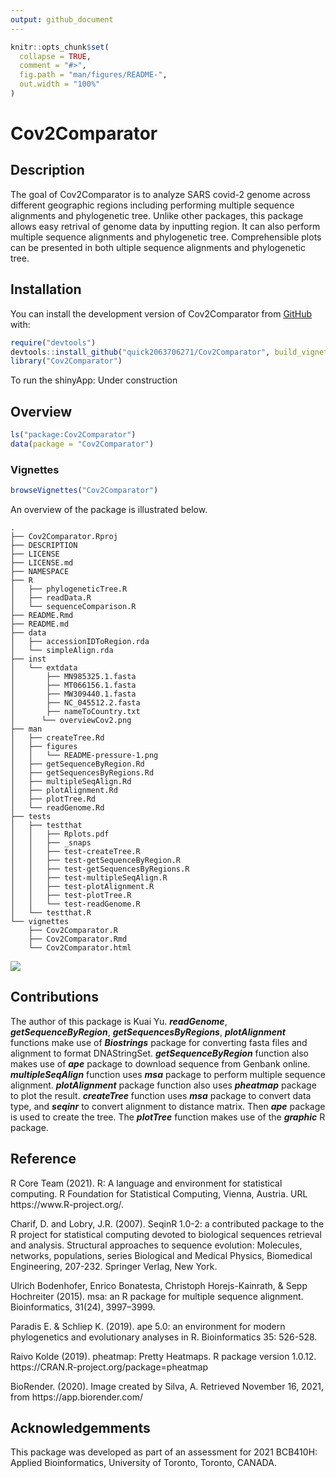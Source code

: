```yaml
---
output: github_document
---
```


<!-- README.md is generated from README.Rmd. Please edit that file -->

```r
knitr::opts_chunk$set(
  collapse = TRUE,
  comment = "#>",
  fig.path = "man/figures/README-",
  out.width = "100%"
)
```

# Cov2Comparator

<!-- badges: start -->
<!-- badges: end -->

## Description
The goal of Cov2Comparator is to analyze SARS covid-2 genome 
  across different geographic regions including performing multiple sequence alignments and phylogenetic tree. Unlike other packages, this package allows easy retrival of genome
  data by inputting region. It can also perform multiple sequence alignments and phylogenetic tree. Comprehensible plots can be presented in both ultiple sequence alignments and phylogenetic tree.

## Installation

You can install the development version of Cov2Comparator from [GitHub](https://github.com/) with:

``` r
require("devtools")
devtools::install_github("quick2063706271/Cov2Comparator", build_vignettes = TRUE)
library("Cov2Comparator")
```

To run the shinyApp:
Under construction

## Overview
```r
ls("package:Cov2Comparator")
data(package = "Cov2Comparator") 
```

### Vignettes
```r
browseVignettes("Cov2Comparator")
```
An overview of the package is illustrated below. 

```
.
├── Cov2Comparator.Rproj
├── DESCRIPTION
├── LICENSE
├── LICENSE.md
├── NAMESPACE
├── R
│   ├── phylogeneticTree.R
│   ├── readData.R
│   └── sequenceComparison.R
├── README.Rmd
├── README.md
├── data
│   ├── accessionIDToRegion.rda
│   └── simpleAlign.rda
├── inst
│   └── extdata
│       ├── MN985325.1.fasta
│       ├── MT066156.1.fasta
│       ├── MW309440.1.fasta
│       ├── NC_045512.2.fasta
│       ├── nameToCountry.txt
│      └── overviewCov2.png
├── man
│   ├── createTree.Rd
│   ├── figures
│   │   └── README-pressure-1.png
│   ├── getSequenceByRegion.Rd
│   ├── getSequencesByRegions.Rd
│   ├── multipleSeqAlign.Rd
│   ├── plotAlignment.Rd
│   ├── plotTree.Rd
│   └── readGenome.Rd
├── tests
│   ├── testthat
│   │   ├── Rplots.pdf
│   │   ├── _snaps
│   │   ├── test-createTree.R
│   │   ├── test-getSequenceByRegion.R
│   │   ├── test-getSequencesByRegions.R
│   │   ├── test-multipleSeqAlign.R
│   │   ├── test-plotAlignment.R
│   │   ├── test-plotTree.R
│   │   └── test-readGenome.R
│   └── testthat.R
└── vignettes
    ├── Cov2Comparator.R
    ├── Cov2Comparator.Rmd
    └── Cov2Comparator.html
```

![](./inst/extdata/overviewCov2.png)

## Contributions
The author of this package is Kuai Yu. __*readGenome*__, __*getSequenceByRegion*__, __*getSequencesByRegions*__, __*plotAlignment*__  functions make use of __*Biostrings*__ package for converting fasta files and alignment to format DNAStringSet. __*getSequenceByRegion*__ function also makes use of __*ape*__ package to download sequence from Genbank online. __*multipleSeqAlign*__ function uses __*msa*__ package to perform multiple sequence alignment. __*plotAlignment*__ package function also uses __*pheatmap*__ package to plot the result. __*createTree*__ function uses __*msa*__ package to convert data type, and __*seqinr*__ to convert alignment to distance matrix. Then __*ape*__ package is used to create the tree. The __*plotTree*__ function makes use of the __*graphic*__ R package.


## Reference
R Core Team (2021). R: A language and environment for statistical computing. 
R Foundation for Statistical Computing, Vienna, Austria. URL
  https://www.R-project.org/.

Charif, D. and Lobry, J.R. (2007). SeqinR 1.0-2: a contributed package to the R
project for statistical computing devoted to biological sequences retrieval
and analysis. Structural approaches to sequence evolution: Molecules, networks,
populations, series Biological and Medical Physics, Biomedical Engineering,
207-232. Springer Verlag, New York.

Ulrich Bodenhofer, Enrico Bonatesta, Christoph Horejs-Kainrath, & Sepp Hochreiter (2015). msa: an R package for multiple sequence alignment. Bioinformatics, 31(24), 3997–3999.

Paradis E. & Schliep K. (2019). ape 5.0: an environment for modern
phylogenetics and evolutionary analyses in R. Bioinformatics 35: 526-528.

Raivo Kolde (2019). pheatmap: Pretty Heatmaps. R package version 1.0.12.
https://CRAN.R-project.org/package=pheatmap

BioRender. (2020). Image created by Silva, A. Retrieved November 16, 2021, from https://app.biorender.com/

## Acknowledgemments
This package was developed as part of an assessment for 2021 BCB410H: Applied Bioinformatics, University of Toronto, Toronto, CANADA.



